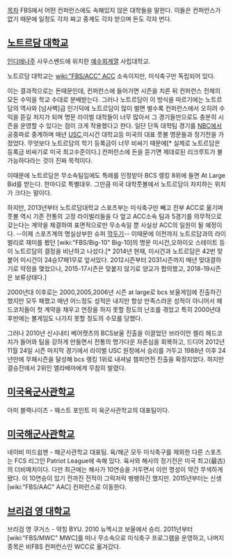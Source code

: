 [[목차]]
FBS에서 어떤 컨퍼런스에도 속해있지 않은 대학들을 말한다. 이들은 컨퍼런스가 없기 때문에 일정도 각자 짜고 중계도 각자 받으며 돈도 각자 번다.
== [[노트르담 대학교]] ==
[[인디애나]]주 사우스벤드에 위치한 [[예수회]]계열 사립대학교.

노트르담 대학교는 [[wiki:"FBS/ACC" ACC]] 소속이지만, 미식축구만 독립되어 있다. 

이는 결과적으로는 돈때문인데, 컨퍼런스에 들어가면 시즌을 치른 뒤 컨퍼런스 전체의 모든 수익을 학교 수대로 분배받는다. 그러나 노트르담이 이 방식을 따르기에는 노트르담의 역사와 [넘사벽]급 인기덕에 노트르담이 많이 벌면 벌수록 컨퍼런스에서 오히려 수익을 뜯길 처지가 되며 명문 라이벌 대학들이 너무 많아서 그 경기들만으로도 충분히 시즌을 운영할 수 있다는 점이 크게 작용했다고 한다. 일단 단독 대학팀 경기를 [[NBC]]에서 공중파로 중계하며 매년 [[USC]],미시건 대학교등 미국의 대표 풋볼 명문들과 정기전을 가졌었다. 무엇보다 노트르담의 학기 등록금이 너무 비싸기 때문에[* 실제로 노트르담은 등록금 비싸기로 미국 최고수준이다.] 컨퍼런스에 돈을 뜯기면 제대로된 리크루트가 불가능하다라는 것이 진짜 목적이다.

이때문에 노트르담은 무소속팀임에도 특례를 인정받아 BCS 랭킹 8위에 들면 At Large Bid를 받는다. 한마디로 특별대우. 그만큼 미국 대학풋볼에서 노트르담이 차지하는 위치가 크다는 말이다.

하지만, 2013년부터 노트르담대학교 스포츠부는 미식축구만 빼고 전부 ACC로 옮기며 풋볼 역시 기존 전통의 고정 라이벌리들을 다 엎고 ACC소속 팀과 5경기를 의무적으로 갖는다는 계약을 체결하여 표면적으로만 무소속일 뿐 사실상 ACC의 일원이 될 예정이다. --이제 스포츠계의 명실상부한 슈퍼 [[깍두기]]-- 이때문에 이전까지 노트르담과의 라이벌리로 재미를 봤던 [wiki:"FBS/Big-10" Big-10]의 명문 미시건,오하이오 스테이트 등이 노트르담의 결정을 비난하고 나섰다.[* 2014년 현재, 미시건과 노트르담은 42번 맞붙어 미시건이 24승17패1무로 앞서있다. 2012시즌부터 2031시즌까지 매년 맞대결하기로 약정을 맺었으나, 2015-17시즌은 맞붙지 않기로 양교가 합의했고, 2018-19시즌은 보류상태다.]

2000년대 이후로는 2000,2005,2006년 시즌 at large로 bcs 보울게임에 진출하긴 했지만 모두 패했고 매년 어느정도 성적은 내지만 항상 만족스러운 성적이 아니어서 헤드코치들이 첫 계약을 채우고 연장을 하지 못할 정도의 난조를 겪었고 특히 2000년대 후반에는 볼게임도 나가지 못할 정도의 수모를 당했다.

그러나 2010년 신시내티 베어캣츠의 BCS보울 진출을 이끌었던 브라이언 켈리 헤드코치가 들어와 팀을 강하게 만들면서 전통의 명가다운 자존심을 회복하고, 드디어 2012년 11월 24일 시즌 마지막 경기에서 라이벌 USC 원정에서 승리를 거두고 1988년 이후 24년만에 무패시즌을 달성해 bcs 랭킹 1위로 내셔널 챔피언전 진출을 확정지었다. 하지만 결승전에서 2위인 앨라배마에게 무참히 발렸다.

== [[미국육군사관학교]] ==
아미 블랙나이츠 - 웨스트 포인트 미 육군사관학교의 대표팀이다.

== [[미국해군사관학교]] ==
네이비 미드쉽멘 - 해군사관학교 대표팀. 육/해군 모두 미식축구를 제외한 다른 스포츠는 FCS 리그인 Patriot League에 속해 있다. 육사와 해사의 정기전은 미국 최고(最古)의 더비매치이다. 다만 최근에는 해사가 10연승을 거두면서 이런 명성이 약간 무색하게 됐다. 이 10연승이 있기 전까진 전적이 그럭저럭 팽팽하긴 했지만. 2015년부터는 신생 [wiki:"FBS/AAC" AAC] 컨퍼런스로 이동한다.

== [[브리검 영 대학교]] == 
브리검 영 쿠거스 - 약칭 BYU. 2010 뉴멕시코 보울에서 승리. 2011년부터 [wiki:"FBS/MWC" MWC]를 떠나 무소속으로 미식축구 프로그램을 운영하고, 나머지 종목은 비FBS 컨퍼런스인 WCC로 옮겨갔다.
